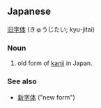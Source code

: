 ==Japanese==
[[旧]][[字体]] (きゅうじたい; kyu-jitai)
===Noun===
#old form of [[kanji]] in Japan.

===See also===
*[[新字体]] ("new form")